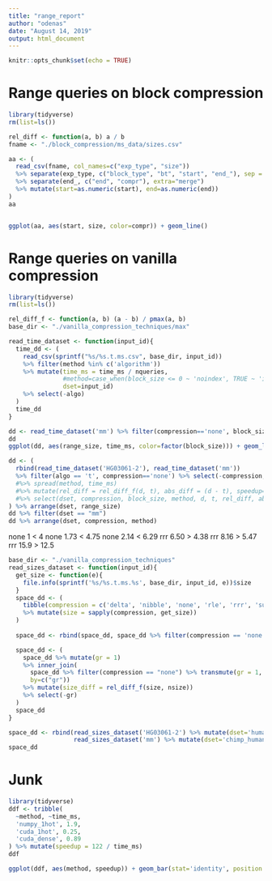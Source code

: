 ```yaml
---
title: "range_report"
author: "odenas"
date: "August 14, 2019"
output: html_document
---
```


```r
knitr::opts_chunk$set(echo = TRUE)
```


# Range queries on block compression 
```r
library(tidyverse)
rm(list=ls())

rel_diff <- function(a, b) a / b
fname <- "./block_compression/ms_data/sizes.csv"

aa <- (
  read_csv(fname, col_names=c("exp_type", "size"))
  %>% separate(exp_type, c("block_type", "bt", "start", "end_"), sep = "_")
  %>% separate(end_, c("end", "compr"), extra="merge")
  %>% mutate(start=as.numeric(start), end=as.numeric(end))
)
aa


ggplot(aa, aes(start, size, color=compr)) + geom_line()

```

# Range queries on vanilla compression 
```r
library(tidyverse)
rm(list=ls())

rel_diff_f <- function(a, b) (a - b) / pmax(a, b)
base_dir <- "./vanilla_compression_techniques/max"

read_time_dataset <- function(input_id){
  time_dd <- (
    read_csv(sprintf("%s/%s.t.ms.csv", base_dir, input_id))
    %>% filter(method %in% c('algorithm'))
    %>% mutate(time_ms = time_ms / nqueries, 
               #method=case_when(block_size <= 0 ~ 'noindex', TRUE ~ 'indexed'),
               dset=input_id) 
    %>% select(-algo)
  )
  time_dd
}

dd <- read_time_dataset('mm') %>% filter(compression=='none', block_size != 1e6) %>% select(-compression)
dd
ggplot(dd, aes(range_size, time_ms, color=factor(block_size))) + geom_line() + geom_point() + scale_x_log10()

dd <- (
  rbind(read_time_dataset('HG03061-2'), read_time_dataset('mm'))
  %>% filter(algo == 't', compression=='none') %>% select(-compression, -algo)
  #%>% spread(method, time_ms)
  #%>% mutate(rel_diff = rel_diff_f(d, t), abs_diff = (d - t), speedup=t/d)
  #%>% select(dset, compression, block_size, method, d, t, rel_diff, abs_diff, speedup)
) %>% arrange(dset, range_size)
dd %>% filter(dset == "mm")
dd %>% arrange(dset, compression, method)
```

none 1    < 4
none 1.73 < 4.75
none 2.14 < 6.29
rrr  6.50 > 4.38
rrr  8.16 > 5.47
rrr  15.9 > 12.5

```r
base_dir <- "./vanilla_compression_techniques"
read_sizes_dataset <- function(input_id){
  get_size <- function(e){
    file.info(sprintf('%s/%s.t.ms.%s', base_dir, input_id, e))$size
  }
  space_dd <- (
    tibble(compression = c('delta', 'nibble', 'none', 'rle', 'rrr', 'succint'))
    %>% mutate(size = sapply(compression, get_size))
  )
  
  space_dd <- rbind(space_dd, space_dd %>% filter(compression == 'none') %>% mutate(compression = 'word'))

  space_dd <- (
    space_dd %>% mutate(gr = 1)
    %>% inner_join(
      space_dd %>% filter(compression == "none") %>% transmute(gr = 1, nsize=size),
      by=c("gr"))
    %>% mutate(size_diff = rel_diff_f(size, nsize))
    %>% select(-gr)
  )
  space_dd  
}

space_dd <- rbind(read_sizes_dataset('HG03061-2') %>% mutate(dset='human_human'),
                  read_sizes_dataset('mm') %>% mutate(dset='chimp_human'))
space_dd
```


# Junk
```r
library(tidyverse)
ddf <- tribble(
  ~method, ~time_ms, 
  'numpy_1hot', 1.9, 
  'cuda_1hot', 0.25,
  'cuda_dense', 0.89
) %>% mutate(speedup = 122 / time_ms)
ddf

ggplot(ddf, aes(method, speedup)) + geom_bar(stat='identity', position = 'dodge') + labs(y = 'Speedup', subtitle = "Speedup over 'numpy_dense'")
  ```